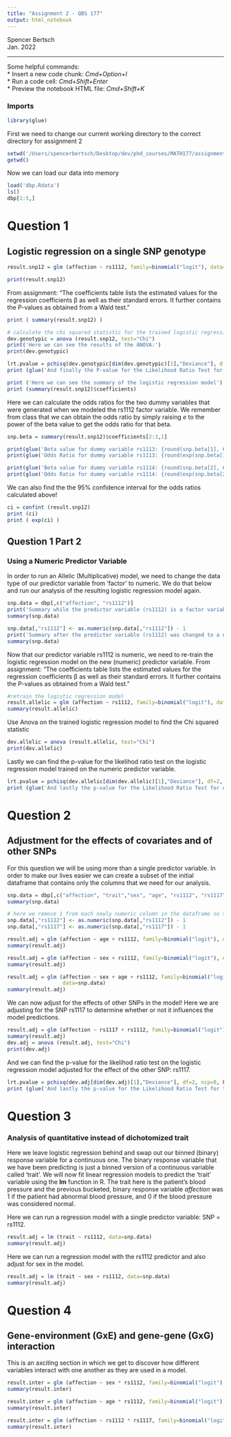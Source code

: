 ```yaml
---
title: "Assignment 2 - QBS 177"
output: html_notebook
---
```


Spencer Bertsch  
Jan. 2022

------------

Some helpful commands:  
* Insert a new code chunk: *Cmd+Option+I*  
* Run a code cell: *Cmd+Shift+Enter*  
* Preview the notebook HTML file: *Cmd+Shift+K*  


### Imports 
```r
library(glue)
```

First we need to change our current working directory to the correct directory for assignment 2
```r
setwd('/Users/spencerbertsch/Desktop/dev/phd_courses/MATH177/assignment2')
getwd()
```


Now we can load our data into memory 
```r
load('dbp.Rdata')
ls()
dbp[1:5,]
```

# Question 1
## Logistic regression on a single SNP genotype
```r
result.snp12 = glm (affection ~ rs1112, family=binomial("logit"), data=dbp)

print(result.snp12)
```


From assignment: "The coefficients table lists the estimated values for the regression coefficients β as well as their standard errors. It further contains the P-values as obtained from a Wald test."
```r
print ( summary(result.snp12) )
```


```r
# calculate the chi squared statistic for the trained logistic regression model 
dev.genotypic = anova (result.snp12, test="Chi")
print('Here we can see the results of the ANOVA:')
print(dev.genotypic)

lrt.pvalue = pchisq(dev.genotypic[dim(dev.genotypic)[1],"Deviance"], df=2, ncp=0, FALSE) 
print (glue('And finally the P-value for the Likelihood Ratio Test for our Factor predictor {lrt.pvalue}'))
```



```r
print ('Here we can see the summary of the logistic regression model')
print (summary(result.snp12)$coefficients)
```


Here we can calculate the odds ratios for the two dummy variables that were generated when we modeled the rs1112 factor variable. We remember from class that we can obtain the odds ratio by simply raising *e* to the power of the beta value to get the odds ratio for that beta. 
```r
snp.beta = summary(result.snp12)$coefficients[2:3,1]

print(glue('Beta value for dummy variable rs1113: {round(snp.beta[1], 6)}'))
print(glue('Odds Ratio for dummy variable rs1113: {round(exp(snp.beta[1]), 6)}'))

print(glue('Beta value for dummy variable rs1114: {round(snp.beta[2], 6)}'))
print(glue('Odds Ratio for dummy variable rs1114: {round(exp(snp.beta[2]), 6)}'))
```

We can also find the the 95% confidence interval for the odds ratios calculated above! 
```r
ci = confint (result.snp12)
print (ci) 
print ( exp(ci) )
```



## Question 1 Part 2
### Using a Numeric Predictor Variable
In order to run an Allelic (Multiplicative) model, we need to change the data 
type of our predictor variable from 'factor' to numeric. We do that below and run 
our analysis of the resulting logistic regression model again. 

```r
snp.data = dbp[,c("affection", "rs1112")]
print('Summary while the predictor variable (rs1112) is a factor variable;')
summary(snp.data)

snp.data[,"rs1112"] <- as.numeric(snp.data[,"rs1112"]) - 1
print('Summary after the predictor variable (rs1112) was changed to a numeric variable:')
summary(snp.data)

```



Now that our predictor variable rs1112 is numeric, we need to re-train the logistic regression model on the new (numeric) predictor variable. From assignment: "The coefficients table lists the estimated values for the regression coefficients β as well as their standard errors. It further contains the P-values as obtained from a Wald test." 
```r
#retrain the logistic regression model
result.allelic = glm (affection ~ rs1112, family=binomial("logit"), data=snp.data)
summary(result.allelic) 
```

Use Anova on the trained logistic regression model to find the Chi squared statistic
```r
dev.allelic = anova (result.allelic, test="Chi")
print(dev.allelic)
```

Lastly we can find the p-value for the likelihod ratio test on the logistic regression model trained on the numeric predictor variable. 
```r
lrt.pvalue = pchisq(dev.allelic[dim(dev.allelic)[1],"Deviance"], df=2, ncp=0, FALSE) 
print (glue('And lastly the p-value for the Likelihood Ratio Test for our Numeric predictor {lrt.pvalue}'))
```

# Question 2
## Adjustment for the effects of covariates and of other SNPs

For this question we will be using more than a single predictor variable. In order to make our lives easier we can create a subset of the initial dataframe that contains only the columns that we need for our analysis. 
```r
snp.data = dbp[,c("affection", "trait","sex", "age", "rs1112", "rs1117")]
summary(snp.data)

# here we remove 1 from each newly numeric column in the dataframe so that our values can range between [0, 1, 2] instead of [1, 2, 3]
snp.data[,"rs1112"] <- as.numeric(snp.data[,"rs1112"]) - 1
snp.data[,"rs1117"] <- as.numeric(snp.data[,"rs1117"]) - 1
```


```r
result.adj = glm (affection ~ age + rs1112, family=binomial("logit"), data=snp.data)
summary(result.adj)
```



```r
result.adj = glm (affection ~ sex + rs1112, family=binomial("logit"), data=snp.data)
summary(result.adj)
```

```r
result.adj = glm (affection ~ sex + age + rs1112, family=binomial("logit"), 
                  data=snp.data)
summary(result.adj)
```

We can now adjust for the effects of other SNPs in the model! Here we are adjusting for the SNP rs1117 to determine whether or not it influences the model predictions. 
```r
result.adj = glm (affection ~ rs1117 + rs1112, family=binomial("logit"), data=snp.data)
summary(result.adj)
dev.adj = anova (result.adj, test="Chi")
print(dev.adj)
```

And we can find the p-value for the likelihod ratio test on the logistic regression model adjusted for the effect of the other SNP: rs1117. 
```r
lrt.pvalue = pchisq(dev.adj[dim(dev.adj)[1],"Deviance"], df=2, ncp=0, FALSE) 
print (glue('And lastly the p-value for the Likelihood Ratio Test for the logistic regression model adjusted for 1117 is {lrt.pvalue}'))
```


# Question 3
### Analysis of quantitative instead of dichotomized trait

Here we leave logistic regression behind and swap out our binned (binary) response variable for a continuous one. The binary response variable that we have been predicting is just a binned version of a continuous variable called 'trait'. We will now fit linear regression models to predict the 'trait' variable using the **lm** function in R. The trait here is the patient's blood pressure and the previous bucketed, binary response variable *affection* was 1 if the patient had abnormal blood pressure, and 0 if the blood pressure was considered normal.  


Here we can run a regression model with a single predictor variable: SNP = rs1112. 
```r
result.adj = lm (trait ~ rs1112, data=snp.data)
summary(result.adj)
```


Here we can run a regression model with the rs1112 predictor and also adjust for sex in the model. 
```r
result.adj = lm (trait ~ sex + rs1112, data=snp.data)
summary(result.adj)
```

# Question 4
## Gene-environment (GxE) and gene-gene (GxG) interaction

This is an axciting section in which we get to discover how different variables interact with one another as they are used in a model. 

```r
result.inter = glm (affection ~ sex * rs1112, family=binomial("logit"), data=snp.data)
summary(result.inter)
```


```r
result.inter = glm (affection ~ age * rs1112, family=binomial("logit"), data=snp.data)
summary(result.inter)
```


```r
result.inter = glm (affection ~ rs1112 * rs1117, family=binomial("logit"), data=snp.data)
summary(result.inter)
```



